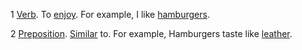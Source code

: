 1 [[Verb]]. To [[enjoy]]. For example, I like [[hamburgers]].

2 [[Preposition]]. [[Similar]] to. For example, Hamburgers taste like [[leather]]. 

{{msg:stub}}